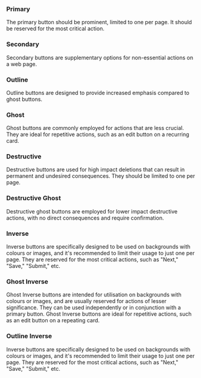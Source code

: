 
<Meta of={ButtonStories} />

### Primary

The primary button should be prominent, limited to one per page. It should be reserved for the most critical action.

<Canvas of={ButtonStories.Primary} />


### Secondary

Secondary buttons are supplementary options for non-essential actions on a web page.

<Canvas of={ButtonStories.Secondary} />


### Outline

Outline buttons are designed to provide increased emphasis compared to ghost buttons.

<Canvas of={ButtonStories.Outline} />


### Ghost

Ghost buttons are commonly employed for actions that are less crucial. They are ideal for repetitive actions, such as an edit button on a recurring card.

<Canvas of={ButtonStories.Ghost} />


### Destructive

Destructive buttons are used for high impact deletions that can result in permanent and undesired consequences. They should be limited to one per page.

<Canvas of={ButtonStories.Destructive} />


### Destructive Ghost

Destructive ghost buttons are employed for lower impact destructive actions, with no direct consequences and require confirmation. 

<Canvas of={ButtonStories.DestructiveGhost} />


### Inverse

Inverse buttons are specifically designed to be used on backgrounds with colours or images, and it's recommended to limit their usage to just one per page. They are reserved for the most critical actions, such as "Next," "Save," "Submit," etc.

<Canvas of={ButtonStories.Inverse} />


### Ghost Inverse

Ghost Inverse buttons are intended for utilisation on backgrounds with colours or images, and are usually reserved for actions of lesser significance. They can be used independently or in conjunction with a primary button. Ghost Inverse buttons are ideal for repetitive actions, such as an edit button on a repeating card.

<Canvas of={ButtonStories.GhostInverse} />


### Outline Inverse


Inverse buttons are specifically designed to be used on backgrounds with colours or images, and it's recommended to limit their usage to just one per page. They are reserved for the most critical actions, such as "Next," "Save," "Submit," etc.
<Canvas of={ButtonStories.OutlineInverse} />
